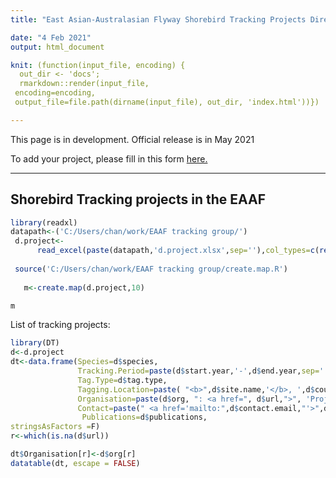 ```yaml
---
title: "East Asian-Australasian Flyway Shorebird Tracking Projects Directory"

date: "4 Feb 2021"
output: html_document

knit: (function(input_file, encoding) {
  out_dir <- 'docs';
  rmarkdown::render(input_file,
 encoding=encoding,
 output_file=file.path(dirname(input_file), out_dir, 'index.html'))})

---
```

This page is in development. Official release is in May 2021

To add your project, please fill in this form [here.](https://form.jotform.com/210225083733043)


***

## Shorebird Tracking projects in the EAAF

```r

library(readxl)
datapath<-('C:/Users/chan/work/EAAF tracking group/')
 d.project<-
      read_excel(paste(datapath,'d.project.xlsx',sep=''),col_types=c(rep( "guess",6),'numeric','numeric',rep( "guess",5)))
 
 source('C:/Users/chan/work/EAAF tracking group/create.map.R')
 
   m<-create.map(d.project,10)

```

```r
m
```


List of tracking projects:

```r
library(DT)
d<-d.project
dt<-data.frame(Species=d$species,
               Tracking.Period=paste(d$start.year,'-',d$end.year,sep=''),
               Tag.Type=d$tag.type,
               Tagging.Location=paste( "<b>",d$site.name,'</b>, ',d$country,sep=''),
               Organisation=paste(d$org, ": <a href=", d$url,">", 'Project website', "</a>",sep=''),
               Contact=paste(" <a href='mailto:",d$contact.email,"'>",d$contact.name, "</a>",sep=''),
                Publications=d$publications,
stringsAsFactors =F)
r<-which(is.na(d$url))

dt$Organisation[r]<-d$org[r]
datatable(dt, escape = FALSE)
```
